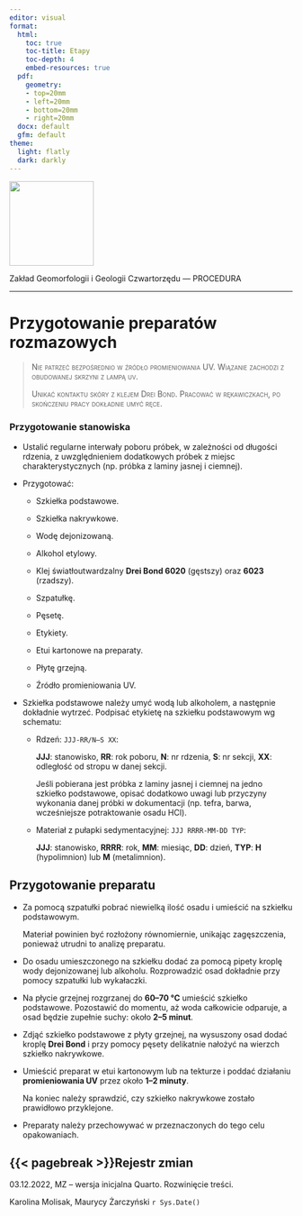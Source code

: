 ```yaml
---
editor: visual
format:
  html:
    toc: true
    toc-title: Etapy
    toc-depth: 4
    embed-resources: true
  pdf:
    geometry: 
    - top=20mm
    - left=20mm
    - bottom=20mm
    - right=20mm
  docx: default
  gfm: default
theme:
  light: flatly
  dark: darkly
---
```


[![](images/log-ug_pl.png){fig-alt="Logo: Uniwersytet Gdański" fig-align="left" width="150"}](https://geomorfologia.ug.edu.pl)

Zakład Geomorfologii i Geologii Czwartorzędu --- PROCEDURA

------------------------------------------------------------------------

# Przygotowanie preparatów rozmazowych

> [Nie patrzeć bezpośrednio w źródło promieniowania UV. Wiązanie zachodzi z obudowanej skrzyni z lampą uv.]{.smallcaps}
>
> [Unikać kontaktu skóry z klejem Drei Bond. Pracować w rękawiczkach, po skończeniu pracy dokładnie umyć ręce.]{.smallcaps}

### Przygotowanie stanowiska

-   Ustalić regularne interwały poboru próbek, w zależności od długości rdzenia, z uwzględnieniem dodatkowych próbek z miejsc charakterystycznych (np. próbka z laminy jasnej i ciemnej).

-   Przygotować:

    -   Szkiełka podstawowe.

    -   Szkiełka nakrywkowe.

    -   Wodę dejonizowaną.

    -   Alkohol etylowy.

    -   Klej światłoutwardzalny **Drei Bond 6020** (gęstszy) oraz **6023** (rzadszy).

    -   Szpatułkę.

    -   Pęsetę.

    -   Etykiety.

    -   Etui kartonowe na preparaty.

    -   Płytę grzejną.

    -   Źródło promieniowania UV.

-   Szkiełka podstawowe należy umyć wodą lub alkoholem, a następnie dokładnie wytrzeć. Podpisać etykietę na szkiełku podstawowym wg schematu:

    -   Rdzeń: `JJJ-RR/N–S XX`:

        **JJJ**: stanowisko, **RR**: rok poboru, **N**: nr rdzenia, **S**: nr sekcji, **XX**: odległość od stropu w danej sekcji.

        | Jeśli pobierana jest próbka z laminy jasnej i ciemnej na jedno szkiełko podstawowe, opisać dodatkowo uwagi lub przyczyny wykonania danej próbki w dokumentacji (np. tefra, barwa, wcześniejsze potraktowanie osadu HCl).

    -   Materiał z pułapki sedymentacyjnej: `JJJ RRRR-MM-DD TYP`:

        **JJJ**: stanowisko, **RRRR**: rok, **MM**: miesiąc, **DD**: dzień, **TYP**: **H** (hypolimnion) lub **M** (metalimnion).

## Przygotowanie preparatu

-   Za pomocą szpatułki pobrać niewielką ilość osadu i umieścić na szkiełku podstawowym.

    | Materiał powinien być rozłożony równomiernie, unikając zagęszczenia, ponieważ utrudni to analizę preparatu.

-   Do osadu umieszczonego na szkiełku dodać za pomocą pipety kroplę wody dejonizowanej lub alkoholu. Rozprowadzić osad dokładnie przy pomocy szpatułki lub wykałaczki.

-   Na płycie grzejnej rozgrzanej do **60--70 °C** umieścić szkiełko podstawowe. Pozostawić do momentu, aż woda całkowicie odparuje, a osad będzie zupełnie suchy: około **2--5 minut**.

-   Zdjąć szkiełko podstawowe z płyty grzejnej, na wysuszony osad dodać kroplę **Drei Bond** i przy pomocy pęsety delikatnie nałożyć na wierzch szkiełko nakrywkowe.

-   Umieścić preparat w etui kartonowym lub na tekturze i poddać działaniu **promieniowania UV** przez około **1--2 minuty**.

    | Na koniec należy sprawdzić, czy szkiełko nakrywkowe zostało prawidłowo przyklejone.

-   Preparaty należy przechowywać w przeznaczonych do tego celu opakowaniach.

## {{< pagebreak >}}Rejestr zmian

03.12.2022, MZ -- wersja inicjalna Quarto. Rozwinięcie treści.

Karolina Molisak, Maurycy Żarczyński `r Sys.Date()`
